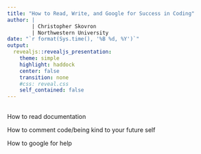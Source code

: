 ```yaml
---
title: "How to Read, Write, and Google for Success in Coding"
author: |
        | Christopher Skovron
        | Northwestern University 
date: "`r format(Sys.time(), '%B %d, %Y')`"
output: 
  revealjs::revealjs_presentation: 
    theme: simple
    highlight: haddock
    center: false
    transition: none
    #css: reveal.css
    self_contained: false
---
```

          
          
## 


How to read documentation


How to comment code/being kind to your future self 


How to google for help 


